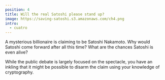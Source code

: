 ```yaml
---
position: 4
title: Will the real Satoshi please stand up?
image: https://saving-satoshi.s3.amazonaws.com/ch4.png
intro:
  - cuatro
---
```


A mysterious billionaire is claiming to be Satoshi Nakamoto. Why would Satoshi come forward after all this time? What are the chances Satoshi is even alive?

While the public debate is largely focused on the spectacle, you have an inkling that it might be possible to disarm the claim using your knowledge of cryptography.
